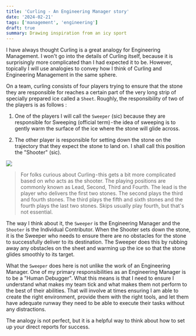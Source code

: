 ```yaml
---
title: 'Curling - An Engineering Manager story'
date: '2024-02-21'
tags: ['management', 'engineering']
draft: true
summary: Drawing inspiration from an icy sport
---
```


I have always thought Curling is a great analogy for Engineering Management. I won't go into the details of Curling itself, because it is surprisingly more complicated than I had expected it to be. However, topically I will use analogies to convey how I think of Curling and Engineering Management in the same sphere.

On a team, curling consists of four players trying to ensure that the stone they are responsible for reaches a certain part of the very long strip of specially prepared ice called a `Sheet`. Roughly, the responsibility of two of the players is as follows :

1. One of the players I will call the `Sweeper` (sic) because they are responsible for Sweeping (official term) - the idea of sweeping is to gently warm the surface of the ice where the stone will glide across.

2. The other player is responsible for setting down the stone on the trajectory that they expect the stone to land on. I shall call this position the "Shooter" (sic).

![](/static/images/curling.gif)

> For folks curious about Curling - this gets a bit more complicated based on _who_ acts as the shooter. The playing positions are commonly known as Lead, Second, Third and Fourth. The lead is the player who delivers the first two stones. The second plays the third and fourth stones. The third plays the fifth and sixth stones and the fourth plays the last two stones. Skips usually play fourth, but that's not essential.

The way I think about it, the `Sweeper` is the Engineering Manager and the `Shooter` is the Individual Contributor. When the Shooter sets down the stone, it is the Sweeper who needs to ensure there are no obstacles for the stone to successfully deliver to its destination. The Sweeper does this by rubbing away any obstacles on the sheet and warming up the ice so that the stone glides smoothly to its target.

What the `Sweeper` does here is not unlike the work of an Engineering Manager. One of my primary responsibilities as an Engineering Manager is to be a "Human Debugger". What this means is that I need to ensure I understand what makes my team tick and what makes them not perform to the best of their abilities. That will involve at times ensuring I am able to create the right environment, provide them with the right tools, and let them have adequate runway they need to be able to execute their tasks without any distractions.

The analogy is not perfect, but it is a helpful way to think about how to set up your direct reports for success.
